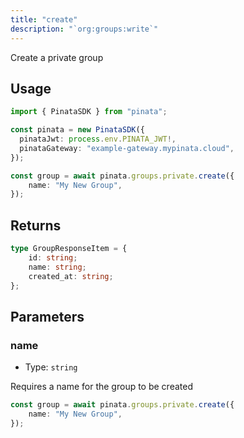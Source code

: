 ```yaml
---
title: "create"
description: "`org:groups:write`"
---
```


Create a private group

## Usage

```typescript
import { PinataSDK } from "pinata";

const pinata = new PinataSDK({
  pinataJwt: process.env.PINATA_JWT!,
  pinataGateway: "example-gateway.mypinata.cloud",
});

const group = await pinata.groups.private.create({
	name: "My New Group",
});
```

## Returns

```typescript
type GroupResponseItem = {
    id: string;
    name: string;
    created_at: string;
};
```

## Parameters

### name

- Type: `string`

Requires a name for the group to be created

```typescript {2}
const group = await pinata.groups.private.create({
	name: "My New Group",
});
```
